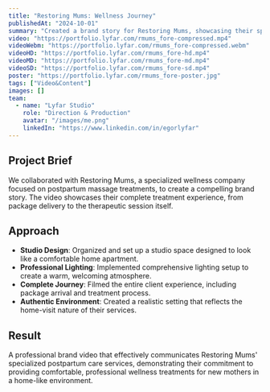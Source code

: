 ```yaml
---
title: "Restoring Mums: Wellness Journey"
publishedAt: "2024-10-01"
summary: "Created a brand story for Restoring Mums, showcasing their specialized postpartum massage treatments in a carefully designed studio environment."
video: "https://portfolio.lyfar.com/rmums_fore-compressed.mp4"
videoWebm: "https://portfolio.lyfar.com/rmums_fore-compressed.webm"
videoHD: "https://portfolio.lyfar.com/rmums_fore-hd.mp4"
videoMD: "https://portfolio.lyfar.com/rmums_fore-md.mp4"
videoSD: "https://portfolio.lyfar.com/rmums_fore-sd.mp4"
poster: "https://portfolio.lyfar.com/rmums_fore-poster.jpg"
tags: ["Video&Content"]
images: []
team:
  - name: "Lyfar Studio"
    role: "Direction & Production"
    avatar: "/images/me.png"
    linkedIn: "https://www.linkedin.com/in/egorlyfar"
---
```


## Project Brief

We collaborated with Restoring Mums, a specialized wellness company focused on postpartum massage treatments, to create a compelling brand story. The video showcases their complete treatment experience, from package delivery to the therapeutic session itself.

## Approach

- **Studio Design**: Organized and set up a studio space designed to look like a comfortable home apartment.
- **Professional Lighting**: Implemented comprehensive lighting setup to create a warm, welcoming atmosphere.
- **Complete Journey**: Filmed the entire client experience, including package arrival and treatment process.
- **Authentic Environment**: Created a realistic setting that reflects the home-visit nature of their services.

## Result

A professional brand video that effectively communicates Restoring Mums' specialized postpartum care services, demonstrating their commitment to providing comfortable, professional wellness treatments for new mothers in a home-like environment. 
